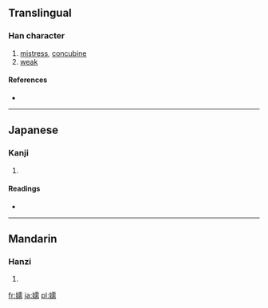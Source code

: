 ==Translingual==

===Han character===
{{Han char|rn=38|rad=女|as=14|sn=17|four=4142<sub>7</sub>|canj=女一月月 (VMBB)}}

# [[mistress]], [[concubine]]
# [[weak]]

====References====
* {{Han ref|kx=0272.440|dkj=06821|dj=0541.030|hdz=21086.070|uh=5B2C|ud=23340|bh=ECD2|bd=60626}}

----

==Japanese==

===Kanji===
{{ja-kanji|grade=|rs=女14}}

# {{defn|lang=ja|sort=女14}}

====Readings====
* {{ja-readings|on=[[しゅ]] (shu), [[じゅ]] (ju), [[どう]] (dō)|kun=[[よわい]] (yowai), [[そばめ]] (sobame), [[つま]] (tsuma)}}

----

==Mandarin==

===Hanzi===
{{cmn-hanzi|pin=[[xū]] ([[xu1]])|wg=hsü<sup>1</sup>}}

# {{defn|lang=cmn|sort=女14}}

[[fr:嬬]]
[[ja:嬬]]
[[pl:嬬]]